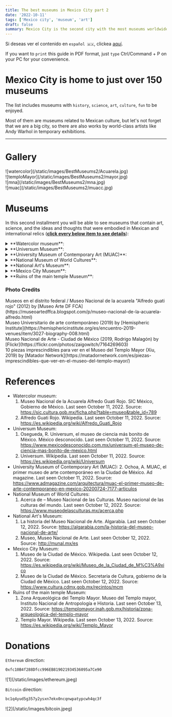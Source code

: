 ```yaml
---
title: The best museums in Mexico City part 2
date: '2022-10-11'
tags: ['Mexico city', 'museum', 'art']
draft: false
summary: Mexico City is the second city with the most museums worldwide.
---
```

Si deseas ver el contenido en `español 🇲🇽`, clickea [aquí](/blog/mejoresMuseos2).

If you want to `print` this guide in PDF format, just `type` Ctrl/Command + P on your PC for your convenience.


# Mexico City is home to just over 150 museums

The list includes museums with `history`, `science`, `art`, `culture`, `fun` to be enjoyed.

Most of them are museums related to Mexican culture, but let's not forget that we are a big city,
so there are also works by world-class artists like Andy Warhol in temporary exhibitions.

---

# Gallery

<div className="-mx-2 flex flex-wrap overflow-hidden xl:-mx-2">
  <div className="my-1 w-full overflow-hidden px-2 xl:my-1 xl:w-1/2 xl:px-2">
    ![watercolor](/static/images/BestMuseums2/Acuarela.jpg)
  </div>
  <div className="my-1 w-full overflow-hidden px-2 xl:my-1 xl:w-1/2 xl:px-2">
    ![temploMayor](/static/images/BestMuseums2/mayor.jpg)
  </div>
  <div className="my-1 w-full overflow-hidden px-2 xl:my-1 xl:w-1/2 xl:px-2">
    ![mna](/static/images/BestMuseums2/mna.jpg)
  </div>
  <div className="my-1 w-full overflow-hidden px-2 xl:my-1 xl:w-1/2 xl:px-2">
    ![muac](/static/images/BestMuseums2/muacc.jpg)
  </div>
</div>

# Museums

In this second installment you will be able to see museums that contain art, science, and the ideas and thoughts that were embodied in Mexican and international relics (<u>**click every below item to see details**</u>):

<details>
  <summary> **Watercolor museum**: </summary>
  <ul>
    <li type="square"> Context and history. Initially, the museum was founded in the Roma neighborhood of Mexico City,
      but due to the great collapse caused by the 1985 earthquake, it was decided to move to Coyoacan.
      Alfredo Guati Rojo founded the Mexican society of watercolorists and the museum that bears his
      name. </li>
    <li type="square"> You will find inside. </li>
      - A) Art Gallery. Here you will find very beautiful
      watercolor works by Russian artists from St. Petersburg. 
      - B) House of Alfredo Guati Rojo. It begins
      with a recreation tour of codices from the archaeological ruins, and then with watercolors from the
      18th to 20th centuries. Upstairs there is an international exhibition of countries like Costarica,
      Cuba, Italy, Japan, Denmark, USA. across the room you will find an exhibition of Mexican artists,
      painting landscapes. Watercolor is very detailed and sometimes even abstract. Finally, going downstairs,
      you will find a beautiful red Alfredo Guati collection, with landscapes, with people and with a touch
      of the language of symbols used by the Aztecs. 
      - C) Garden. The garden has stone sculptures based
      on Aztec symbols. There are also workshops on how to paint in watercolor for children, do not hesitate
      to ask.
    <li type="square"> How to arrive. </li>
      - A) From Coyoacan downtown. Walk like a 20 minutes to the
      museum. 
      - B) From Miguel Angel de Quevedo subway station. Walk like a 15 minutes.
    <li type="square"> Cost. It's free, but accepts donations. The camera permit is 50 MXN/2.5 dls. </li>
    <li type="square"> Open: Tuesday to Sunday from 10 to 18.</li>
    <li type="square"> Level of Security: ⭐️⭐️⭐️⭐️⭐️ (4.5) </li>
    <li type="square"> Guided tours. There are no guided tours but for 50 MXN/2.5 dls they give you a device with the
      guide in English of the different rooms. </li>
    <li type="square"> What eat. </li>
    <li type="square"> Additional material. </li>
    <li type="square"> Official [Website](https://www.acuarela.org.mx/) of the museum. </li>
  </ul>
</details>

<details>
  <summary>**Universum Museum**:</summary>
  <ul>
    <li type="square"> Context and history. It is a museum that is barely 30 years old with the purpose of disseminating
      science and technology to young people. The museum was created and managed by one of the best universities
      in Latin America, the glorious [UNAM](http://english.unam.mx/). It is a quite interactive, lively
      museum, mainly oriented towards children and young people. Maybe a couple of things look a bit
      worn but that's because of the number of visitors. </li>
    <li type="square"> You will find inside. </li>
      - A) Permanent exhibition. The exhibitions are all
      related to science and technology. Exhibitions on physics, chemistry, water, the human body, the
      evolution of devices, a planetarium, among others. 
      - B) Temporary exhibitions. There are at the moment
      exhibitions of dinosaurs and birds of the protected area of ​​the university.
    <li type="square"> How to arrive. </li>
      - A) By the metrobus station Centro Cultural Universitario
      (CCU) and walk. https://www.metrobus.cdmx.gob.mx/mapas-de-sistema/mapa-linea-1 
      - B) By the university
      metro and take route 3 of the pumabus. https://moovitapp.com/index/es-419/transporte_p%C3%BAblico-line-RUTA_3-Ciudad_de_Mexico-822-853996-207287-0
    <li type="square"> Cost. The cost of general admission is 90 MXN/4.5 dls, for the planetarium it is 15 MXN/0.75 dls
      extra. For the exhibitions it is the same extra fee, and sometimes there are packages that include
      3 extra exhibitions (along with the planetarium) for 125 MXN/6.25 dls. You can buy the tickets
      [here](https://boletos.universum.unam.mx/). </li>
    <li type="square"> Open: Thursday to Sunday from 10 to 17. </li>
    <li type="square"> Level of Security: ⭐️⭐️⭐️⭐️⭐️ (4.3) </li>
    <li type="square"> Guided tours. There are no guides in English :(, but a couple of people in some rooms speak it. </li>
    <li type="square"> What eat. </li>
    <li type="square"> Additional material. . </li>
    <li type="square"> Official [Website](https://www.universum.unam.mx/) of the museum. </li>
  </ul>
</details>

<details>
  <summary>**University Museum of Contemporary Art (MUAC)**:</summary>
  <ul>
    <li type="square"> Context and history. It is a museum of international modern art, with cultures other than the Mexican
      ones. The museum is barely 14 years old and is housed in the cultural space of the University of
      Mexico. </li>
    <li type="square"> You will find inside. It is an abstract art museum, like the [jumex] museum (/blog/bestMuseums1),
      and all the exhibitions are temporary, with a historical context. In general they are international
      exhibitions, but occasionally there are national exhibitions with a foreign focus. It is an enclosure
      with a beautiful architecture. </li>
    <li type="square"> How to arrive. It is located near the universum, so they are the same recommendations. </li>
    <li type="square"> Cost. From wednesday to saturday the cost is 40 MXN/2 dls. Sunday is 20 MXN/1 dls. Students pays
      20 MXN/1 dls. You can buy the tickets [here](https://muac.unam.mx/planea-tu-visita); if you are
      a student and if you buy the ticket online, they will not be able to give you a discount. </li>
    <li type="square"> Open: Wednesday to Sunday from 11 to 18. </li>
    <li type="square"> Level of Security: ⭐️⭐️⭐️⭐️⭐️ (4.3) </li>
    <li type="square"> Guided tours. Similar to the situation in the universum museum.</li>
    <li type="square"> What eat. There is a restaurant inside the museum but it is a bit expensive. </li>
    <li type="square"> Additional material. Most infographics are in English by scanning the QR code. The museum has internet. </li>
    <li type="square"> Official [Website](https://muac.unam.mx/) of the museum. </li>
  </ul>
</details>

<details>
  <summary>**National Museum of World Cultures**:</summary>
  <ul>
    <li type="square"> Context and history. It is a museum that during colonial times was dedicated to the creation and
      shelter of coins, which is why the street where it is located has the name "coin". During the period
      of the French invasion with Emperor Maximilian of Habsburg, I designate that this space will show
      everything related to the ancient cultures of Mexico, because in this space the Huey Tlatoani Moctezuma
      Xocoyotzin meditated on the problems of Tenochtitlan. </li>
    <li type="square"> You will find inside. </li>
      - A) Permanet exhibition. The exhibitions that are
      permanent are related to the culture of China, Japan, Korea, Greece, Mesopotamia and Egypt. Many
      relics are brought from those parts of the world, and others are replicas made for the museum. It
      should be noted that it is the `only` museum in Latin America that houses exhibitions from those parts
      of the world. 
      - B) Temporal exhibitions. In the same way, they are exhibitions from other parts of
      the world, but some are collaborations of other countries with Mexico, explaining the culture and
      relationship between the countries.
    <li type="square"> How to arrive. Being so close to the main temple, it is also leaving the zocalo subway station. </li>
    <li type="square"> Cost. Admision is free. Not online tickets. </li>
    <li type="square"> Open: Tuesday to Sunday from 10 to 17. </li>
    <li type="square"> Level of Security: ⭐️⭐️⭐️⭐️⭐️ (4.5) </li>
    <li type="square"> Guided tours. In order to obtain a visit to this museum, you must ask in advance in the educational
      communication area (ask how to get there with the name in Spanish), and ask for Raúl. Preferably,
      they told me that it should be a month to a week in advance. If you like, I can schedule it myself,
      but let me know in advance too. </li>
    <li type="square"> What eat. </li>
    <li type="square"> Additional material. There are no infographics in English :(.</li>
    <li type="square"> Official [Website](https://www.museodelasculturas.mx/) of the museum. </li>
  </ul>
</details>

<details>
  <summary>**National Art's Museum**:</summary>
  <ul>
    <li type="square"> Context and history. As you can see from the architecture of the museum, it was built in colonial
      times, housing a hospital and Jesuits. In more modern times, whoever was President Porfirio Díaz
      ordered that this outside the Palace that will house the communications of the country. Opposite
      you will see what was the first engineering school in America, which years later was adopted by
      UNAM and currently belongs to the Faculty of Engineering of this Institution. I recommend that
      you watch the James Bond movie `007 Specter`, because in the part of the movie that takes place in
      Mexico City, a large part of the scene was filmed on this street. </li>
    <li type="square"> You will find inside. As I mentioned, it is a colonial building, and just by entering its walls
      and stairs, they have a baroque style, combined with the Mexican national symbols. </li>
      - A) Permanent exhibition. You will find exhibitions related to the past life of Mexico, mainly its
      markets, diet and foods that are the basis of our diet, its main avenues, and our uses and customs.
      - B) Temporary exhibitions. The museum is very large, so you will constantly find new exhibitions
      in different rooms, both national and international, like when you visited there was a telegraph
      exhibition.
    <li type="square"> How to arrive. </li>
      - A) By trolleybus at the Bellas Artes/Santa Veracruz stations.https://www.ste.cdmx.gob.mx/linea-1
      - B) Coming out of the subway stations Bellas Artes/Allende. https://metro.cdmx.gob.mx/storage/app/media/red/plano_red19.pdf
      - C) By metrobus at the Bellas Artes/Museo Franz Mayer stations. https://www.metrobus.cdmx.gob.mx/mapas-de-sistema/mapa-linea-4
    <li type="square"> Cost. Weekends 80 MXN/4 dls. Camera permit 5 MXN/0.25 dls dls. Not online tickets. </li>
    <li type="square"> Open: Tuesday to sunday from 10 to 17:30. </li>
    <li type="square"> Level of Security: ⭐️⭐️⭐️⭐️⭐️ (4) </li>
    <li type="square"> Guided tours. They do not have tours or infographics in English.</li>
    <li type="square"> What eat. </li>
    <li type="square"> Additional material. .</li>
    <li type="square"> Official [Website](http://www.munal.mx/en) of the museum. </li>
  </ul>
</details>

<details>
  <summary>**Mexico City Museum**: </summary>
  <ul>
    <li type="square"> Context and history. The building belonged to the Counts of Santiago de Calimaya, just after the
      conquest. Juan Gutiérrez Altamirano was the first owner of the house, being the mayor of Texcoco
      and adviser to the conqueror Hernán Cortés. You can see in the corner of the museum that when the
      construction was built, they tried to hide a snake head. When the Spaniards won the battle against
      the Aztecs, they demolished their atriums and built their churches or buildings on top of them,
      as a sign of the imposition of the Catholic religion. It should be noted that the ancient cultures
      of America were polytheistic, that is, they worshiped multiple gods, and that Jesus Christ was
      not found or figured. Almost opposite of the street, you can see a commemorative mural that represents the meeting
      of two worlds.</li>
    <li type="square"> You will find inside. </li>
      - A) Permanent exhibition. Exhibition of the evolution
      of Mexico City. This dates back to the origin of the Aztecs in the founding of the great empire of
      [Tenochtitlan](https://en.wikipedia.org/wiki/Tenochtitlan). 
      - B) Temporary exhibitions. Temporary
      exhibitions may include exhibitions from other cities, but include Mexico City. They are exhibitions
      of what cities were like before, types of architecture, new trends in construction, among others.
    <li type="square"> How to arrive. Leaving the Zocalo subway station, you can walk a couple of streets. </li>
    <li type="square"> Cost. 38 MXN / 2 dollars. Sundays is Free. international students the admission is 19 MXN/1 dls.
      Not online tickets. </li>
    <li type="square"> Open: Tuesday to Sunday from 10 to 18. </li>
    <li type="square"> Level of Security: ⭐️⭐️⭐️⭐️⭐️ (4.5) </li>
    <li type="square"> Guided tours. There is a tour of the museum in Spanish and English, it is every day that the museum
      opens at 13, but they recommend that you be there a little earlier, five minutes, to take the tour
      of what Mexico City was like before, if you do not arrive, it will be until next day. There are
      guides at all hours in English, but for this exhibition it is key to be at that moment. </li>
    <li type="square"> What eat.</li>
    <li type="square"> Additional material. There are no infographics in English :(. </li>
    <li type="square"> Official [Website](https://www.cultura.cdmx.gob.mx/recintos/mcm) of the museum. </li>
  </ul>
</details>

<details>
  <summary>**Ruins of the main temple Museum**: </summary>
  <ul>
    <li type="square"> Context and history. In a similar way to the museum in Mexico City, the Spanish destroyed all of
      Tenochtitlan, and left these pyramids in ruins, imposing their cathedral that is located a few
      meters away. These ruins are one of the main vestiges that prove the existence of the Aztec empire,
      representing two of its greatest deities, the god of rain (Tlaloc) and the god of war (Huitzilopochtli).
      To one side of the ruins you will find a museum that extracted the main relics that have been found
      in the place. It has not yet been discovered. Recently opened another
      part of the archaeological zone and you will find a dry tree, and if you are lucky that there are
      not many visitors, listen well next to the tree and you will perceive the sound of running water
      below. If you come to the city and it is open, it is the best thing you can do, because sometimes
      it closes because they continue with the excavation work. </li>
    <li type="square"> You will find inside. </li>
      - A) Topics. 
        - i) [Archaeological ruins](https://en.wikipedia.org/wiki/Templo_Mayor)
        (yard). 
        - ii) [Circular stone](https://en.wikipedia.org/wiki/Coyolxauhqui_Stone) of the goddess Coyolxauhqui.
        - iii) [Tzompantli](https://en.wikipedia.org/wiki/Tzompantli). A series of skulls that are intertwined
        on a wall. These skulls represented the sacrifices they made to their gods on the esplanade of the
        enclosure. Once dead, they were stacked here. 
        - iv) [Aztec calendar](https://en.wikipedia.org/wiki/Aztec_calendar).
        It was discovered next to [Coatlicue](https://en.wikipedia.org/wiki/C%C5%8D%C4%81tl%C4%ABcue) on
        the corner where Hernán Cortés lived (Palacio Nacional), it was discovered in this area but this
        one is in the [Museum of Anthropology and History](/blog/bestMuseums1) 
      - B) Permanent exhibition. The permanent exhibition is related to all the vestiges of the Aztec culture, mainly what was extracted
      from the ruins, but it also includes all their life, such as offerings, what their schools were like,
      the flora and fauna that surrounded them, as well as a couple of vestiges when they were conquered
      and carved in stone. 
      - C) Temporary exhibitions. It is not very common, but short exhibits are brought
      in from other large archaeological ruins.
    <li type="square"> How to arrive. Leaving the Zocalo subway station, you can walk a couple of streets. </li>
    <li type="square"> Cost. 85 MXN / 4.25 dollars. Not online tickets. Admission for students is free. Sundays too, but
      only for foreigners residing in Mexico. </li>
    <li type="square"> Open: Tuesday to Sunday from 9 to 17. </li>
    <li type="square"> Level of Security: ⭐️⭐️⭐️⭐️⭐️ (4.5) </li>
    <li type="square"> Guided tours. There are guides outside the archaeological zone, but the tours are not cheap, it
      is more affordable for groups of people. </li>
    <li type="square"> What eat. </li>
    <li type="square"> Additional material. Many infographics are in English, even when you first enter there is an information
      module that can give you a triptych with information about the place in English. Also in some rooms
      there are people who speak English and you can ask them a couple of things. In the official blog
      of the museum there are the guides for download in pdf and in English. </li>
      <li type="square"> Official [Website](https://templomayor.inah.gob.mx/english) of the museum. </li>
  </ul>
</details>

### Photo Credits

<div>
  Museos en el distrito federal / Museo Nacional de la acuarela "Alfredo guati rojo" (2012) by
  [Museo Arte DF
  FCA](https://museoartedffca.blogspot.com/p/museo-nacional-de-la-acuarela-alfredo.html)
</div>
<div>
  Museo Universitario de arte contemporáneo (2019) by [Hemispheric
  Institute](https://hemisphericinstitute.org/es/encuentro-2019-venues/item/3027-biography-008.html)
</div>
<div>
  Museo Nacional de Arte - Ciudad de México (2019, Rodrigo Malagón) by
  [Flickr](https://flickr.com/photos/zaigowitch/7164269603)
</div>
<div>
  10 piezas imprescindibles para ver en el Museo del Templo Mayor (Xiu, 2019) by [Matador
  Network](https://matadornetwork.com/es/piezas-imprescindibles-que-ver-en-el-museo-del-templo-mayor/)
</div>

# References

- Watercolor museum:
  1. Museo Nacional de la Acuarela Alfredo Guati Rojo. SIC México, Gobierno de México. Last seen October 11, 2022. Source:
     https://sic.cultura.gob.mx/ficha.php?table=museo&table_id=789
  2. Alfredo Guati Rojo. Wikipedia. Last seen October 11, 2022. Source:
     https://es.wikipedia.org/wiki/Alfredo_Guati_Rojo
- Universum Museum:
  1. Osegueda, R. Universum, el museo de ciencia más bonito de México. México desconocido. Last seen October 11, 2022. Source: https://www.mexicodesconocido.com.mx/universum-el-museo-de-ciencia-mas-bonito-de-mexico.html
  2. Universum. Wikipedia. Last seen October 11, 2022. Source: https://es.wikipedia.org/wiki/Universum
- University Museum of Contemporary Art (MUAC): 2. Ochoa, A. MUAC, el primer museo de arte contemporáneo en la Ciudad de México. Ad magazine. Last seen October 11, 2022. Source: https://www.admagazine.com/arquitectura/muac-el-primer-museo-de-arte-contemporaneo-en-mexico-20200724-7177-articulos
- National Museum of World Cultures:
  1. Acerca de – Museo Nacional de las Culturas. Museo nacional de las culturas del mundo. Last seen October 12, 2022. Source: https://www.museodelasculturas.mx/acerca.php
- National Art's Museum:
  1. La historia del Museo Nacional de Arte. Algarabia. Last seen October 12, 2022. Source: https://algarabia.com/la-historia-del-museo-nacional-de-arte/
  2. Museo, Museo Nacional de Arte. Last seen October 12, 2022. Source: http://munal.mx/es
- Mexico City Museum:
  1. Museo de la Ciudad de México. Wikipedia. Last seen October 12, 2022. Source: https://es.wikipedia.org/wiki/Museo_de_la_Ciudad_de_M%C3%A9xico
  2. Museo de la Ciudad de México. Secretaria de Cultura, gobierno de la Ciudad de México. Last seen October 12, 2022. Source: https://www.cultura.cdmx.gob.mx/recintos/mcm
- Ruins of the main temple Museum:
  1. Zona Arqueológica del Templo Mayor. Museo del Templo mayor, Instituto Nacional de Antropología e Historia. Last seen October 13, 2022. Source: https://templomayor.inah.gob.mx/historia/zona-arqueologica-del-templo-mayor
  2. Templo Mayor. Wikipedia. Last seen October 13, 2022. Source: https://es.wikipedia.org/wiki/Templo_Mayor

# Donations

`Ethereum` direction:

```bash
0xfc10B4f288Dfcc996EB819021934536095a7Ce90
```

<div className="-mx-2 flex flex-wrap overflow-hidden xl:-mx-2">
  <div className="my-1 w-full overflow-hidden px-2 xl:my-1 xl:w-1/2 xl:px-2">
    ![1](/static/images/ethereum.jpeg)
  </div>
</div>

`Bitcoin` direction:

```bash
bc1q4yud5g357y2ysxn7ekx0ncqnwpatypcwh4qc3f
```

<div className="-mx-2 flex flex-wrap overflow-hidden xl:-mx-2">
  <div className="my-1 w-full overflow-hidden px-2 xl:my-1 xl:w-1/2 xl:px-2">
    ![2](/static/images/bitcoin.jpeg)
  </div>
</div>
